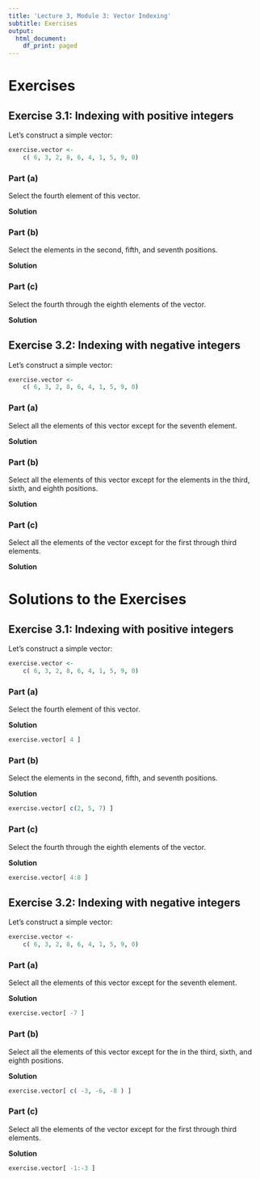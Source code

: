 ```yaml
---
title: 'Lecture 3, Module 3: Vector Indexing'
subtitle: Exercises
output:
  html_document:
    df_print: paged
---
```





# Exercises


## Exercise 3.1: Indexing with positive integers

Let's construct a simple vector:
```r
exercise.vector <-
    c( 6, 3, 2, 8, 6, 4, 1, 5, 9, 0)
```

### Part (a)

Select the fourth element of this vector.

**Solution**


### Part (b)

Select the elements in the second, fifth, and seventh positions.

**Solution**


### Part (c)

Select the fourth through the eighth elements of the vector.

**Solution**




## Exercise 3.2: Indexing with negative integers

Let's construct a simple vector:
```r
exercise.vector <-
    c( 6, 3, 2, 8, 6, 4, 1, 5, 9, 0)
```

### Part (a)

Select all the elements of this vector except for the seventh element.

**Solution**




### Part (b)

Select all the elements of this vector except for the elements in the third, sixth, and eighth positions.

**Solution**


### Part (c)

Select all the elements of the vector except for the first through third elements.

**Solution**



# Solutions to the Exercises

## Exercise 3.1: Indexing with positive integers

Let's construct a simple vector:
```r
exercise.vector <-
    c( 6, 3, 2, 8, 6, 4, 1, 5, 9, 0)
```

### Part (a)

Select the fourth element of this vector.

**Solution**

```r
exercise.vector[ 4 ]
```



### Part (b)

Select the elements in the second, fifth, and seventh positions.

**Solution**

```r
exercise.vector[ c(2, 5, 7) ]
```



### Part (c)

Select the fourth through the eighth elements of the vector.

**Solution**

```r
exercise.vector[ 4:8 ]
```



## Exercise 3.2: Indexing with negative integers

Let's construct a simple vector:
```r
exercise.vector <-
    c( 6, 3, 2, 8, 6, 4, 1, 5, 9, 0)
```

### Part (a)

Select all the elements of this vector except for the seventh element.

**Solution**

```r
exercise.vector[ -7 ]
```


### Part (b)

Select all the elements of this vector except for the in the third, sixth, and eighth positions.

**Solution**

```r
exercise.vector[ c( -3, -6, -8 ) ]
```


### Part (c)

Select all the elements of the vector except for the first through third elements.

**Solution**

```r
exercise.vector[ -1:-3 ]
```





















































